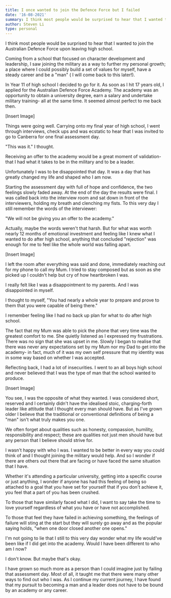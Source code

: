 ```yaml
---
title: I once wanted to join the Defence Force but I failed 
date: '16-08-2021'
summary: I think most people would be surprised to hear that I wanted to join the Australian Defence Force upon leaving high school. 
author: Steven Li
type: personal
---
```


I think most people would be surprised to hear that I wanted to join the Australian Defence Force upon leaving high school. 

Coming from a school that focused on character development and leadership, I saw joining the military as a way to further my personal growth; a place where I could possibly build a set of values for myself, have a steady career and be a "man" ( I will come back to this later!).

In Year 11 of high school I decided to go for it. As soon as I hit 17 years old, I applied for the Australian Defence Force Academy. The academy was an opportunity to obtain a university degree, earn a salary and undertake military training- all at the same time. It seemed almost perfect to me back then.

[Insert Image]

Things were going well. Carrying onto my final year of high school, I went through interviews, check ups and was ecstatic to hear that I was invited to go to Canberra for one final assessment day. 

"This was it." I thought.

Receiving an offer to the academy would be a great moment of validation- that I had what it takes to be in the military and to be a leader.

Unfortunately I was to be disappointed that day. It was a day that has greatly changed my life and shaped who I am now. 

Starting the assessment day with full of hope and confidence, the two feelings slowly faded away. At the end of the day the results were final. I was called back into the interview room and sat down in front of the interviewers, holding my breath and clenching my fists. To this very day I still remember the words of the interviewer: 

"We will not be giving you an offer to the academy." 

Actually, maybe the words weren't that harsh. But for what was worth nearly 12 months of emotional investment and feeling like I knew what I wanted to do after high school, anything that concluded "rejection" was enough for me to feel like the whole world was falling apart.

[Insert Image]

I left the room after everything was said and done, immediately reaching out for my phone to call my Mum. I tried to stay composed but as soon as she picked up I couldn't help but cry of how heartbroken I was. 

I really felt like I was a disappointment to my parents. And I was disappointed in myself. 

I thought to myself, "You had nearly a whole year to prepare and prove to them that you were capable of being there." 

I remember feeling like I had no back up plan for what to do after high school. 

The fact that my Mum was able to pick the phone that very time was the greatest comfort to me. She quietly listened as I expressed my frustrations. There was no sign that she was upset in me. Slowly I began to realise that there was never any expectations set by my Mum nor my Dad to get into the academy- in fact, much of it was my own self pressure that my identity was in some way based on whether I was accepted.

Reflecting back, I had a lot of insecurities. I went to an all boys high school and never believed that I was the type of man that the school wanted to produce. 

[Insert Image]

You see, I was the opposite of what they wanted. I was considered short, reserved and I certainly  didn't have the idealised stoic, charging-forth leader like attitude that I thought every man should have. But as I've grown older I believe that the traditional or conventional definitions of being a "man" isn't what truly makes you one. 

We often forget about qualities such as honesty, compassion, humility, responsibility and respect; these are qualities not just men should have but any person that I believe should strive for.

I wasn't happy with who I was. I wanted to be better in every way you could think of and I thought joining the military would help. And so I wonder if there are others out there that are facing or have faced the same situation that I have.

Whether it's attending a particular university, getting into a specific course or just anything, I wonder if anyone has had this feeling of being so attached to a goal that you have set for yourself that if you don't achieve it, you feel that a part of you has been crushed.

To those that have similarly faced what I did, I want to say take the time to love yourself regardless of what you have or have not accomplished. 

To those that feel they have failed in achieving something, the feelings of failure will sting at the start but they will surely go away and as the popular saying holds, "when one door closed another one opens."

I'm not going to lie that I still to this very day wonder what my life would've been like if I did get into the academy. 
Would I have been different to who am I now?  

I don't know. But maybe that's okay. 

I have grown so much more as a person than I could imagine just by failing that assessment day. Most of all, it taught me that there were many other ways to find out who I was. As I continue my current journey, I have found that my pursuit to becoming a man and a leader does not have to be bound by an academy or any career.